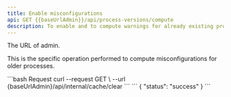 ```yaml
---
title: Enable misconfigurations
api: GET {{baseUrlAdmin}}/api/process-versions/compute
description: To enable and to compute warnings for already existing processes from previous FlowX versions (< 4.1), you must use the following endpoint to compute all the warnings.
---
```


<ParamField path="baseUrlAdmin" type="string">
  The URL of admin.
</ParamField>


<ParamField path="compute" type="string" >

This is the specific operation performed to compute misconfigurations for older processes.

</ParamField>

<RequestExample>
```bash Request
  curl --request GET \
    --url {baseUrlAdmin}/api/internal/cache/clear
```
</RequestExample>

<ResponseExample>
```
{ "status": "success" }
```
</ResponseExample> 